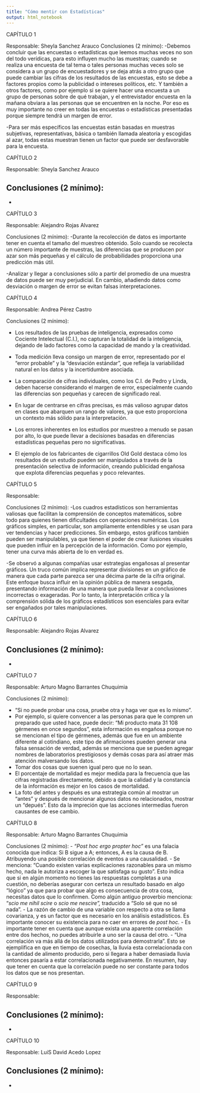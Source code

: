 ```yaml
---
title: "Cómo mentir con Estadísticas"
output: html_notebook
---
```


CAPÍTULO 1

Responsable: Sheyla Sanchez Arauco
Conclusiones (2 mínimo):
-Debemos concluir que las encuestas o estadísticas que leemos muchas veces no son del todo verídicas, para esto influyen mucho las muestras; cuando se realiza una encuesta de tal tema o tales personas muchas veces solo se considera a un grupo de encuestadores y se deja atrás a otro grupo que puede cambiar las cifras de los resultados de las encuestas, esto se debe a factores propios como la publicidad o intereses políticos, etc. Y también a otros factores, como por ejemplo si se quiere hacer una encuesta a un grupo de personas sobre de qué trabajan, y el entrevistador encuesta en la mañana obviara a las personas que se encuentren en la noche. Por eso es muy importante no creer en todas las encuestas o estadísticas presentadas porque siempre tendrá un margen de error.

-Para ser más específicos las encuestas están basadas en muestras subjetivas, representativas, básica o también llamada aleatoria y escogidas al azar, todas estas muestran tienen un factor que puede ser desfavorable para la encuesta. 



CAPÍTULO 2

Responsable: Sheyla Sanchez Arauco

Conclusiones (2 mínimo):
-
-



CAPÍTULO 3

Responsable: Alejandro Rojas Alvarez

Conclusiones (2 mínimo):
-Durante la recolección de datos es importante tener en cuenta el tamaño del muestreo obtenido. Solo cuando se recolecta un número importante de muestras, las diferencias que se producen por azar son más pequeñas y el cálculo de probabilidades proporciona una predicción más útil.

-Analizar y llegar a conclusiones sólo a partir del promedio de una muestra de datos puede ser muy perjudicial. En cambio, añadiendo datos como desviación o margen de error se evitan falsas interpretaciones.




CAPÍTULO 4

Responsable: Andrea Pérez Castro

Conclusiones (2 mínimo):

- Los resultados de las pruebas de inteligencia, expresados como Cociente Intelectual (C.I.), no capturan la totalidad de la inteligencia, dejando de lado factores como la capacidad de mando y la creatividad.

- Toda medición lleva consigo un margen de error, representado por el "error probable" y la "desviación estándar", que refleja la variabilidad natural en los datos y la incertidumbre asociada.

- La comparación de cifras individuales, como los C.I. de Pedro y Linda, deben hacerse considerando el margen de error, especialmente cuando las diferencias son pequeñas y carecen de significado real.

- En lugar de centrarse en cifras precisas, es más valioso agrupar datos en clases que abarquen un rango de valores, ya que esto proporciona un contexto más sólido para la interpretación.

- Los errores inherentes en los estudios por muestreo a menudo se pasan por alto, lo que puede llevar a decisiones basadas en diferencias estadísticas pequeñas pero no significativas.

- El ejemplo de los fabricantes de cigarrillos Old Gold destaca cómo los resultados de un estudio pueden ser manipulados a través de la presentación selectiva de información, creando publicidad engañosa que explota diferencias pequeñas y poco relevantes.



CAPÍTULO 5

Responsable: 

Conclusiones (2 mínimo):
-Los cuadros estadísticos son herramientas valiosas que facilitan la comprensión de conceptos matemáticos, sobre todo para quienes tienen dificultades con operaciones numéricas. Los gráficos simples, en particular, son ampliamente entendibles y se usan para ver tendencias y hacer predicciones. Sin embargo, estos gráficos también pueden ser manipulables, ya que tienen el poder de crear ilusiones visuales que pueden influir en la percepción de la información. Como por ejemplo, tener una curva más abierta de lo en verdad es.

-Se observó a algunas compañías usar estrategias engañosas al presentar gráficos. Un truco común implica representar divisiones en un gráfico de manera que cada parte parezca ser una décima parte de la cifra original. Este enfoque busca influir en la opinión pública de manera sesgada, presentando información de una manera que pueda llevar a conclusiones incorrectas o exageradas. Por lo tanto, la interpretación crítica y la comprensión sólida de los gráficos estadísticos son esenciales para evitar ser engañados por tales manipulaciones.




CAPÍTULO 6

Responsable: Alejandro Rojas Alvarez

Conclusiones (2 mínimo):
-
-



CAPÍTULO 7

Responsable: Arturo Magno Barrantes Chuquimia

Conclusiones (2 mínimo):

- "Si no puede probar una cosa, pruebe otra y haga ver que es lo mismo".
- Por ejemplo, si quiere convencer a las personas para que le compren un preparado que usted hace, puede decir: “Mi producto mata 31 108 gérmenes en once segundos”, esta información es engañosa porque no se mencionan el tipo de gérmenes, además que fue en un ambiente diferente al cotindiano, este tipo de afirmaciones pueden generar una falsa sensación de verdad, además se menciona que se pueden agregar nombres de laboratorios prestigiosos y demás cosas para así atraer más atención malversando los datos.
- Tomar dos cosas que suenen igual pero que no lo sean.
- El porcentaje de mortalidad es mejor medida para la frecuencia que las cifras registradas directamente, debido a que la calidad y la constancia de la información es mejor en los casos de mortalidad.
- La foto del antes y después es una estrategia común al mostrar un “antes” y después de mencionar algunos datos no relacionados, mostrar un “depués”. Esto da la impreción que las acciones intermedias fueron causantes de ese cambio.


CAPÍTULO 8

Responsable: Arturo Magno Barrantes Chuquimia

Conclusiones (2 mínimo):
- *“Post hoc ergo propter hoc”* es una falacia conocida que indica: Si B sigue a A; entonces, A es la causa de B. Atribuyendo una posible correlación de eventos a una causalidad.
- Se menciona: “Cuando existen varias explicaciones razonables para un mismo hecho, nada le autoriza a escoger la que satisfaga su gusto”. Esto indica que si en algún momento no tienes las respuestas completas a una cuestión, no deberías asegurar con certeza un resultado basado en algo “lógico” ya que para probar que algo es consecuencia de otra cosa, necesitas datos que lo confirmen. Como algún antiguo proverbio menciona: “*scio me nihil scire* o *scio me nescire”,* traducido a “Solo sé que no sé nada”.
- La razón de cambio de una variable con respecto a otra se llama covarianza, y es un factor que es necesario en los análisis estadísticos. Es importante conocer su existencia para no caer en errores de *post hoc.*
- Es importante tener en cuenta que aunque exista una aparente correlación entre dos hechos, no puedes atribuirle a uno ser la causa del otro.
- “Una correlación va más allá de los datos utilizados para demostrarla”. Esto se ejemplifica en que en tiempo de cosechas, la lluvia esta correlacionada con la cantidad de alimento producido, pero si llegara a haber demasiada lluvia entonces pasaría a estar correlacionada negativamente. En resumen, hay que tener en cuenta que la correlación puede no ser constante para todos los datos que se nos presentan.



CAPÍTULO 9

Responsable: 

Conclusiones (2 mínimo):
-
-



CAPÍTULO 10

Responsable: LuiS David Acedo Lopez

Conclusiones (2 mínimo):
-
-
